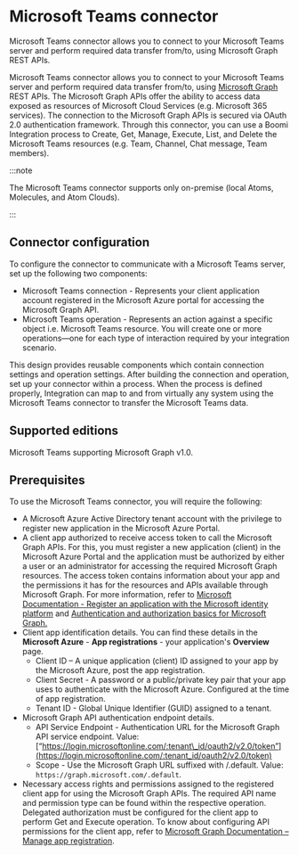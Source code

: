 
# Microsoft Teams connector

<head>
  <meta name="guidename" content="Integration"/>
  <meta name="context" content="GUID-976a9db8-a1a1-4983-a6e0-2e0706629507"/>
</head>


Microsoft Teams connector allows you to connect to your Microsoft Teams server and perform required data transfer from/to, using Microsoft Graph REST APIs.

Microsoft Teams connector allows you to connect to your Microsoft Teams server and perform required data transfer from/to, using [Microsoft Graph](https://docs.microsoft.com/en-us/graph/overview) REST APIs. The Microsoft Graph APIs offer the ability to access data exposed as resources of Microsoft Cloud Services \(e.g. Microsoft 365 services\). The connection to the Microsoft Graph APIs is secured via OAuth 2.0 authentication framework. Through this connector, you can use a Boomi Integration process to Create, Get, Manage, Execute, List, and Delete the Microsoft Teams resources \(e.g. Team, Channel, Chat message, Team members\).


:::note

The Microsoft Teams connector supports only on-premise \(local Atoms, Molecules, and Atom Clouds\).

:::

## Connector configuration

To configure the connector to communicate with a Microsoft Teams server, set up the following two components:

-   Microsoft Teams connection - Represents your client application account registered in the Microsoft Azure portal for accessing the Microsoft Graph API.
-   Microsoft Teams operation - Represents an action against a specific object i.e. Microsoft Teams resource. You will create one or more operations—one for each type of interaction required by your integration scenario.

This design provides reusable components which contain connection settings and operation settings. After building the connection and operation, set up your connector within a process. When the process is defined properly, Integration can map to and from virtually any system using the Microsoft Teams connector to transfer the Microsoft Teams data.

## Supported editions

Microsoft Teams supporting Microsoft Graph v1.0.

## Prerequisites

To use the Microsoft Teams connector, you will require the following:

-   A Microsoft Azure Active Directory tenant account with the privilege to register new application in the Microsoft Azure Portal.
-   A client app authorized to receive access token to call the Microsoft Graph APIs. For this, you must register a new application \(client\) in the Microsoft Azure Portal and the application must be authorized by either a user or an administrator for accessing the required Microsoft Graph resources. The access token contains information about your app and the permissions it has for the resources and APIs available through Microsoft Graph. For more information, refer to [Microsoft Documentation - Register an application with the Microsoft identity platform](https://docs.microsoft.com/en-us/graph/auth-register-app-v2) and [Authentication and authorization basics for Microsoft Graph.](https://docs.microsoft.com/en-us/graph/auth/auth-concepts?view=graph-rest-1.0)
-   Client app identification details. You can find these details in the **Microsoft Azure** - **App registrations** - your application's **Overview** page.
    -   Client ID – A unique application \(client\) ID assigned to your app by the Microsoft Azure, post the app registration.
    -   Client Secret - A password or a public/private key pair that your app uses to authenticate with the Microsoft Azure. Configured at the time of app registration.
    -   Tenant ID - Global Unique Identifier \(GUID\) assigned to a tenant.
-   Microsoft Graph API authentication endpoint details.
    -   API Service Endpoint - Authentication URL for the Microsoft Graph API service endpoint. Value: [“https://login.microsoftonline.com/:tenant\_id/oauth2/v2.0/token”](https://login.microsoftonline.com/:tenant_id/oauth2/v2.0/token)
    -   Scope - Use the Microsoft Graph URL suffixed with /.default. Value: `https://graph.microsoft.com/.default`.
-   Necessary access rights and permissions assigned to the registered client app for using the Microsoft Graph APIs. The required API name and permission type can be found within the respective operation. Delegated authorization must be configured for the client app to perform Get and Execute operation. To know about configuring API permissions for the client app, refer to [Microsoft Graph Documentation – Manage app registration](https://docs.microsoft.com/en-us/graph/notifications-integration-app-registration).



<TrackedProperties />